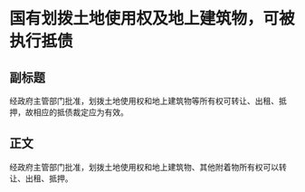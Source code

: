 # 国有划拨土地使用权及地上建筑物，可被执行抵债
## 副标题
经政府主管部门批准，划拨土地使用权和地上建筑物等所有权可转让、出租、抵押，故相应的抵债裁定应为有效。
## 正文
经政府主管部门批准，划拨土地使用权和地上建筑物、其他附着物所有权可以转让、出租、抵押。